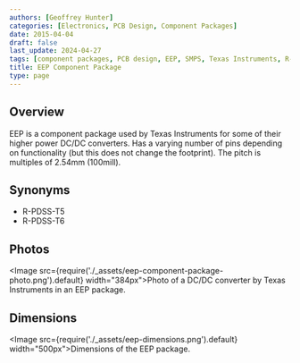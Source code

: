 ```yaml
---
authors: [Geoffrey Hunter]
categories: [Electronics, PCB Design, Component Packages]
date: 2015-04-04
draft: false
last_update: 2024-04-27
tags: [component packages, PCB design, EEP, SMPS, Texas Instruments, R-PDSS-T5, R-PDSS-T6]
title: EEP Component Package
type: page
---
```


## Overview

EEP is a component package used by Texas Instruments for some of their higher power DC/DC converters. Has a varying number of pins depending on functionality (but this does not change the footprint). The pitch is multiples of 2.54mm (100mill).

## Synonyms

* R-PDSS-T5
* R-PDSS-T6

## Photos

<Image src={require('./_assets/eep-component-package-photo.png').default} width="384px">Photo of a DC/DC converter by Texas Instruments in an EEP package.</Image>

## Dimensions

<Image src={require('./_assets/eep-dimensions.png').default} width="500px">Dimensions of the EEP package.</Image>
